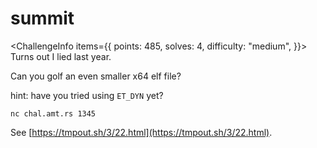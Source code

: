 
# summit

<ChallengeInfo items={{
    points: 485,
    solves: 4,
    difficulty: "medium",
}}>
Turns out I lied last year.

Can you golf an even smaller x64 elf file?

hint: have you tried using `ET_DYN` yet?

`nc chal.amt.rs 1345`
</ChallengeInfo>

See [https://tmpout.sh/3/22.html](https://tmpout.sh/3/22.html).